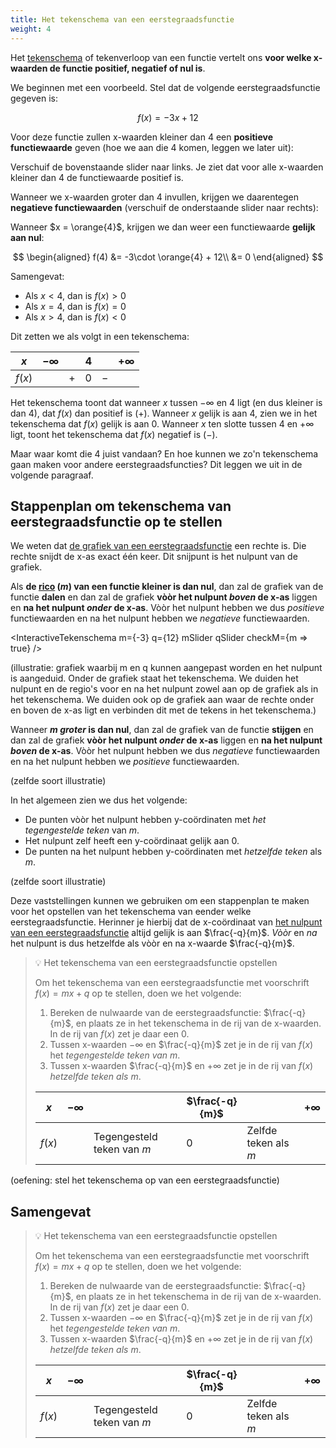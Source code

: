 ```yaml
---
title: Het tekenschema van een eerstegraadsfunctie
weight: 4
---
```


Het [tekenschema](../../functies/tekenschema) of tekenverloop van een functie vertelt ons **voor welke x-waarden de functie positief, negatief of nul is**. 

We beginnen met een voorbeeld. Stel dat de volgende eerstegraadsfunctie gegeven is:

$$
f(x) = -3x + 12
$$

Voor deze functie zullen x-waarden kleiner dan $4$ een **positieve functiewaarde** geven (hoe we aan die $4$ komen, leggen we later uit):


<FxValueSlider x={3.99} m={-3} q={12} xMin={-10} xMax={3.99} xStep={0.01} markMin={-10} markMax={10} markStep={5} />

Verschuif de bovenstaande slider naar links. Je ziet dat voor alle x-waarden kleiner dan $4$ de functiewaarde positief is.

Wanneer we x-waarden groter dan $4$ invullen, krijgen we daarentegen **negatieve functiewaarden** (verschuif de onderstaande slider naar rechts):

<FxValueSlider x={4.01} m={-3} q={12} xMin={4.01} xMax={10} xStep={0.01} markMin={-10} markMax={10} markStep={5} />

Wanneer $x = \orange{4}$, krijgen we dan weer een functiewaarde **gelijk aan nul**:

$$
\begin{aligned}
f(4) &= -3\cdot \orange{4} + 12\\
&= 0
\end{aligned}
$$

Samengevat:

- Als $x < 4$, dan is $f(x) > 0$
- Als $x = 4$, dan is $f(x) = 0$
- Als $x > 4$, dan is $f(x) < 0$

Dit zetten we als volgt in een tekenschema:

| $x$ | $-\infty$ |  | $4$ | | $+\infty$ |
|---|-----------|--|-----|-|-----------|
| $f(x)$ |        | $+$ | $0$  | $-$ | |

Het tekenschema toont dat wanneer $x$ tussen $-\infty$ en $4$ ligt (en dus kleiner is dan $4$), dat $f(x)$ dan positief is ($+$). Wanneer $x$ gelijk is aan $4$, zien we in het tekenschema dat $f(x)$ gelijk is aan $0$. Wanneer $x$ ten slotte tussen $4$ en $+\infty$ ligt, toont het tekenschema dat $f(x)$ negatief is ($-$).

Maar waar komt die $4$ juist vandaan? En hoe kunnen we zo'n tekenschema gaan maken voor andere eerstegraadsfuncties? Dit leggen we uit in de volgende paragraaf.

## Stappenplan om tekenschema van eerstegraadsfunctie op te stellen

We weten dat [de grafiek van een eerstegraadsfunctie](../grafiek) een rechte is. Die rechte snijdt de x-as exact één keer. Dit snijpunt is het nulpunt van de grafiek.


<NulpuntGraph1G m={-3} q={12} />

Als **de [rico](../rico) ($m$) van een functie kleiner is dan nul**, dan zal de grafiek van de functie **dalen** en dan zal de grafiek **vòòr het nulpunt *boven* de x-as** liggen en **na het nulpunt *onder* de x-as**. Vòòr het nulpunt hebben we dus *positieve* functiewaarden en na het nulpunt hebben we *negatieve* functiewaarden.

<InteractiveTekenschema m={-3} q={12} mSlider qSlider checkM={m => true} />

(illustratie: grafiek waarbij m en q kunnen aangepast worden en het nulpunt is aangeduid. Onder de grafiek staat het tekenschema. We duiden het nulpunt en de regio's voor en na het nulpunt zowel aan op de grafiek als in het tekenschema. We duiden ook op de grafiek aan waar de rechte onder en boven de x-as ligt en verbinden dit met de tekens in het tekenschema.)

Wanneer **$m$ *groter* is dan nul**, dan zal de grafiek van de functie **stijgen** en dan zal de grafiek **vòòr het nulpunt *onder* de x-as** liggen en **na het nulpunt *boven* de x-as**. Vòòr het nulpunt hebben we dus *negatieve* functiewaarden en na het nulpunt hebben we *positieve* functiewaarden.

(zelfde soort illustratie)

In het algemeen zien we dus het volgende:

- De punten vòòr het nulpunt hebben y-coördinaten met *het tegengestelde teken* van $m$.
- Het nulpunt zelf heeft een y-coördinaat gelijk aan $0$.
- De punten na het nulpunt hebben y-coördinaten met *hetzelfde teken* als $m$.

(zelfde soort illustratie)

Deze vaststellingen kunnen we gebruiken om een stappenplan te maken voor het opstellen van het tekenschema van eender welke eerstegraadsfunctie. Herinner je hierbij dat de x-coördinaat van [het nulpunt van een eerstegraadsfunctie](../nulpunt) altijd gelijk is aan $\frac{-q}{m}$. *Vòòr* en *na* het nulpunt is dus hetzelfde als vòòr en na x-waarde $\frac{-q}{m}$.

> 💡 Het tekenschema van een eerstegraadsfunctie opstellen
>
> Om het tekenschema van een eerstegraadsfunctie met voorschrift $f(x) = mx + q$ op te stellen, doen we het volgende:
>
> 1. Bereken de nulwaarde van de eerstegraadsfunctie: $\frac{-q}{m}$, en plaats ze in het tekenschema in de rij van de x-waarden. In de rij van $f(x)$ zet je daar een $0$.
> 2. Tussen x-waarden $-\infty$ en $\frac{-q}{m}$ zet je in de rij van $f(x)$ het *tegengestelde teken van $m$*.
> 3. Tussen x-waarden $\frac{-q}{m}$ en $+\infty$ zet je in de rij van $f(x)$ *hetzelfde teken als $m$*.
>
> | $x$ | $-\infty$ |  | $\frac{-q}{m}$ | | $+\infty$ |
> |---|-----------|--|-----|-|-----------|
> | $f(x)$ |        | Tegengesteld teken van $m$ | $0$  | Zelfde teken als $m$ | |


(oefening: stel het tekenschema op van een eerstegraadsfunctie)


## Samengevat

> 💡 Het tekenschema van een eerstegraadsfunctie opstellen
>
> Om het tekenschema van een eerstegraadsfunctie met voorschrift $f(x) = mx + q$ op te stellen, doen we het volgende:
>
> 1. Bereken de nulwaarde van de eerstegraadsfunctie: $\frac{-q}{m}$, en plaats ze in het tekenschema in de rij van de x-waarden. In de rij van $f(x)$ zet je daar een $0$.
> 2. Tussen x-waarden $-\infty$ en $\frac{-q}{m}$ zet je in de rij van $f(x)$ het *tegengestelde teken van $m$*.
> 3. Tussen x-waarden $\frac{-q}{m}$ en $+\infty$ zet je in de rij van $f(x)$ *hetzelfde teken als $m$*.
>
> | $x$ | $-\infty$ |  | $\frac{-q}{m}$ | | $+\infty$ |
> |---|-----------|--|-----|-|-----------|
> | $f(x)$ |        | Tegengesteld teken van $m$ | $0$  | Zelfde teken als $m$ | |

